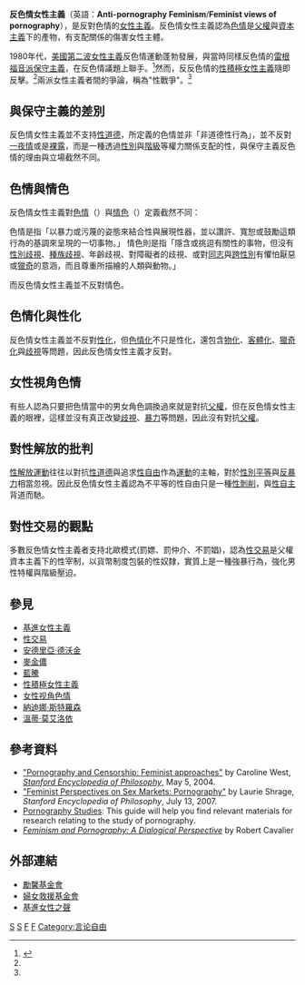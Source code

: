 {{Expert needed|subject=女性主義|time=2022-3-26}}{{女性主義側欄}}

'''反色情女性主義'''（英語：'''Anti-pornography Feminism'''/'''Feminist views of pornography'''），是反對色情的[[女性主義|女性主義]]。反色情女性主義認為[[色情|色情]]是[[父權|父權]]與[[資本主義|資本主義]]下的產物，有支配關係的{{Translink|en|rape culture|強暴文化}}傷害女性主體。

1980年代，[[美国|美國]][[第二波女性主義|第二波女性主義]]反色情運動蓬勃發展，與當時同樣反色情的[[罗纳德·里根|雷根]][[福音派|福音派]][[保守主义|保守主義]]，在反色情議題上聯手。<ref name=":0">{{Cite book|title=色情無價：認真看待色情|last=何|first=春蕤|publisher=巨流圖書有限公司|year=2008|isbn=9860144923|last2=甯|first2=應斌}}</ref>然而，反反色情的[[性積極女性主義|性積極女性主義]]隨即反擊。<ref name=":0" />兩派女性主義者間的爭論，稱為"性戰爭"。<ref name=":0" />

==與保守主義的差別==

反色情女性主義並不支持[[性道德|性道德]]，所定義的色情並非「非道德性行為」，並不反對[[一夜情|一夜情]]或是[[裸露|裸露]]，而是一種透過[[性別|性別]]與[[階級|階級]]等權力關係支配的性，與保守主義反色情的理由與立場截然不同。

==色情與情色==

反色情女性主義對[[色情|色情]]（{{lang-en|pornography}}）與[[情色|情色]]（{{lang-en|erotica}}）定義截然不同：

色情是指「以暴力或污蔑的姿態來結合性與展現性器，並以讚許、寬恕或鼓勵這類行為的基調來呈現的一切事物。」{{Citation needed||time=2021-09-07}}
情色則是指「隱含或挑逗有關性的事物，但沒有[[性別歧視|性別歧視]]、[[種族歧視|種族歧視]]、年齡歧視、對障礙者的歧視、或對[[恐同症|同志]]與[[恐跨症|跨性別]]有懼怕厭惡或[[獵奇|獵奇]]的意涵，而且尊重所描繪的人類與動物。」{{Citation needed||time=2021-09-07}}

而反色情女性主義並不反對情色。

==色情化與性化==

反色情女性主義並不反對[[性化|性化]]，但[[色情化|色情化]]不只是性化，還包含[[物化|物化]]、[[客體化|客體化]]、[[獵奇|獵奇化]]與[[歧視|歧視]]等問題，因此反色情女性主義才反對。

==女性視角色情==
{{Main article|女性视角色情}}
有些人認為只要把色情當中的男女角色調換過來就是對抗[[父權|父權]]，但在反色情女性主義的眼裡，這樣並沒有真正改變[[歧視|歧視]]、[[暴力|暴力]]等問題，因此沒有對抗[[父權|父權]]。

==對性解放的批判==

[[性革命|性解放運動]]往往以對抗[[性道德|性道德]]與追求[[性自由|性自由]]作為[[社會運動|運動]]的主軸，對於[[性別平等|性別平等]]與[[反暴力|反暴力]]相當忽視。因此反色情女性主義認為不平等的性自由只是一種[[性剝削|性剝削]]，與[[性自主|性自主]]背道而馳。

==對性交易的觀點==
多數反色情女性主義者支持北歐模式(罰嫖、罰仲介、不罰娼)，認為[[性交易|性交易]]是父權資本主義下的性宰制，以貨幣制度包裝的性奴隸，實質上是一種強暴行為，強化男性特權與階級壓迫。

==參見==
{{Portal|女权主义}}
{{div col|2}}
*[[基進女性主義|基進女性主義]]
*[[性交易|性交易]]
*[[安德里亞·德沃金|安德里亞·德沃金]]
*[[凱瑟琳·麥金儂|麥金儂]]
*[[雷·蘭頓|藍騰]]
*[[性積極女性主義|性積極女性主義]]
*[[女性视角色情|女性视角色情]]
*[[納迪娜·斯特羅森|納迪娜·斯特羅森]]
*[[溫蒂·莫艾洛依|溫蒂·莫艾洛依]]
{{div col end}}

==參考資料==
* [http://plato.stanford.edu/entries/pornography-censorship/#4 "Pornography and Censorship: Feminist approaches"]{{Wayback|url=http://plato.stanford.edu/entries/pornography-censorship/#4 |date=20150421224443 }} by Caroline West, ''[[Stanford_Encyclopedia_of_Philosophy|Stanford Encyclopedia of Philosophy]]'', May 5, 2004.
* [http://plato.stanford.edu/entries/feminist-sex-markets/#Por "Feminist Perspectives on Sex Markets: Pornography"]{{Wayback|url=http://plato.stanford.edu/entries/feminist-sex-markets/#Por |date=20060830013051 }} by Laurie Shrage, ''Stanford Encyclopedia of Philosophy'', July 13, 2007.
* [https://web.archive.org/web/20150413184742/http://guides.lib.umich.edu/content.php?pid=120498&sid=1051230 Pornography Studies]: This guide will help you find relevant materials for research relating to the study of pornography.
* ''[http://caae.phil.cmu.edu/cavalier/Forum/pornography/background/CMC_article.html Feminism and Pornography:  A Dialogical Perspective]{{Wayback|url=http://caae.phil.cmu.edu/cavalier/Forum/pornography/background/CMC_article.html |date=20120426031224 }}'' by Robert Cavalier

==外部連結==
*[http://www.goh.org.tw/main.asp 勵馨基金會]{{Wayback|url=http://www.goh.org.tw/main.asp |date=20150419200016 }}
*[http://www.twrf.org.tw/tc/index.php 婦女救援基金會]{{Wayback|url=http://www.twrf.org.tw/tc/index.php |date=20150404000323 }}
*[https://radfemtw.wordpress.com/ 基進女性之聲]{{Wayback|url=https://radfemtw.wordpress.com/ |date=20160305021638 }}

{{色情}}{{Feminism|state=collasped}}
[[Category:女性主義|S]]
[[Category:女性主義與歷史|S]]
[[Category:社會運動|F]]
[[Category:性与社会|F]]
[[Category:言论自由|Category:言论自由]]